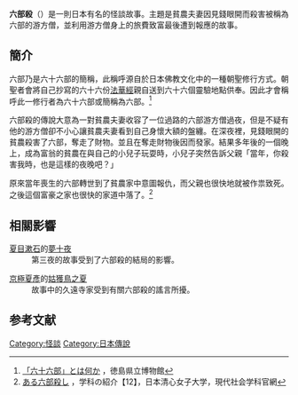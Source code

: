 '''六部殺'''（{{lang-ja|六部殺し（ろくぶごろし）}}）是一則日本有名的怪談故事。主題是貧農夫妻因見錢眼開而殺害被稱為六部的游方僧，並利用游方僧身上的旅費致富最後遭到報應的故事。

==簡介==
六部乃是六十六部的簡稱，此稱呼源自於日本佛教文化中的一種朝聖修行方式。朝聖者會將自己抄寫的六十六份[[法華經|法華經]]親自送到六十六個靈驗地點供奉。因此才會稱呼此一修行者為六十六部或簡稱為六部。<ref>[http://www.museum.tokushima-ec.ed.jp/hasegawa/manyu/rokubu.htm 「六十六部」とは何か] {{Wayback|url=http://www.museum.tokushima-ec.ed.jp/hasegawa/manyu/rokubu.htm |date=20191208122045 }}，徳島県立博物館</ref>

六部殺的傳說大意為一對貧農夫妻收容了一位過路的六部游方僧過夜，但是不疑有他的游方僧卻不小心讓貧農夫妻看到自己身懷大額的盤纏。在深夜裡，見錢眼開的貧農殺害了六部，奪走了財物。並且在奪走財物後因而發家。結果多年後的一個晚上，成為富翁的貧農在與自己的小兒子玩耍時，小兒子突然告訴父親「當年，你殺害我時，也是這樣的夜晚吧？」

原來當年喪生的六部轉世到了貧農家中意圖報仇，而父親也很快地就被作祟致死。之後這個富豪之家也很快的家道中落了。<ref>[http://www.ndsu.ac.jp/department/socio/blog/2015/04/12.html ある六部殺し] {{Wayback|url=http://www.ndsu.ac.jp/department/socio/blog/2015/04/12.html |date=20160304233707 }}，学科の紹介【12】，日本清心女子大学，現代社会学科官網</ref>

==相關影響==
;[[夏目漱石|夏目漱石]]的[[夢十夜|夢十夜]]
:第三夜的故事受到了六部殺的結局的影響。

;[[京極夏彥|京極夏彥]]的[[姑獲鳥之夏|姑獲鳥之夏]]
:故事中的久遠寺家受到有關六部殺的謠言所擾。

==参考文献==
{{reflist}}

[[Category:怪談|Category:怪談]]
[[Category:日本傳說|Category:日本傳說]]